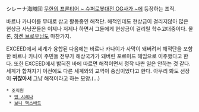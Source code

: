 シレーナ海賊団
[[무한의 프론티어 ~ 슈퍼로봇대전 OG사가 ~]]에 등장하는 조직.

바르나 카나이를 무대로 삼고 활동중인 해적단. 해적인데도 현상금이 걸리지않아 많은 현상금 사냥꾼들은 이제나 저제나 하면서 그들에게 현상금이 걸리릴 학수고대중이다. 물론, [[하켄 브로우닝]]도 마찬가지.

EXCEED에서 세계가 융합된 다음에는 바르나 카나이가 사막이 돼버려서 해적단을 포함한 바르나 카나이 주민들 전부가 해상국가가 돼버린 포르미드 헤임으로 이주했다고 한다. 또한 EXCEED에서 밝혀진 바에 따르면 해적이면서 정작 나쁜 일은 안하는 것 같다. 세계가 합쳐지기 이전에도 다른 세계와의 교역이 중심이었다고 한다. 아무리 봐도 선장이 '''귀찮아서''' 그냥 해적이라고 하는 모양.(…)

 * 조직원
  * [[앤 시레나]]
  * [[보니 맥스배드]]
